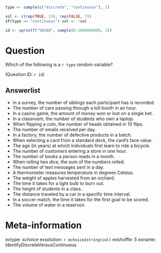 ```r

type <- sample(c("discrete", "continuous"), 1)

sol <- c(rep(TRUE, 13), rep(FALSE, 7))
if(type == "continuous") sol <- !sol 

id <- sprintf("%010d", sample(0:1000000000, 1))
```

Question
========
Which of the following is a `r type` random variable?

(Question ID: *`r id`*)

Answerlist
------------
* In a survey, the number of siblings each participant has is recorded.
* The number of cars passing through a toll booth in an hour.
* In a casino game, the amount of money won or lost on a single bet.
* In a classroom, the number of students who own a laptop.
* When flipping a coin, the number of heads obtained in 10 flips.
* The number of emails received per day.
* In a factory, the number of defective products in a batch.
* When selecting a card from a standard deck, the card’s face value.
* The age (in years) at which individuals first learn to ride a bicycle.
* The number of customers entering a store in one hour.
* The number of books a person reads in a month.
* When rolling two dice, the sum of the numbers rolled.
* The number of text messages sent in a day.
* A thermometer measures temperature in degrees Celsius.
* The weight of apples harvested from an orchard.
* The time it takes for a light bulb to burn out.
* The height of students in a class.
* The distance traveled by a car in a specific time interval.
* In a soccer match, the time it takes for the first goal to be scored.
* The volume of water in a reservoir.

Meta-information
================
extype: schoice
exsolution: `r mchoice2string(sol)`
exshuffle: 5
exname: IdentifyDiscreteVersusContinuous